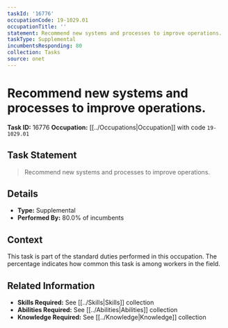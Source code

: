 ```yaml
---
taskId: '16776'
occupationCode: 19-1029.01
occupationTitle: ''
statement: Recommend new systems and processes to improve operations.
taskType: Supplemental
incumbentsResponding: 80
collection: Tasks
source: onet
---
```

# Recommend new systems and processes to improve operations.

**Task ID:** 16776
**Occupation:** [[../Occupations|Occupation]] with code `19-1029.01`

## Task Statement

> Recommend new systems and processes to improve operations.

## Details

- **Type:** Supplemental
- **Performed By:** 80.0% of incumbents

## Context

This task is part of the standard duties performed in this occupation. The percentage indicates how common this task is among workers in the field.

## Related Information

- **Skills Required:** See [[../Skills|Skills]] collection
- **Abilities Required:** See [[../Abilities|Abilities]] collection
- **Knowledge Required:** See [[../Knowledge|Knowledge]] collection

